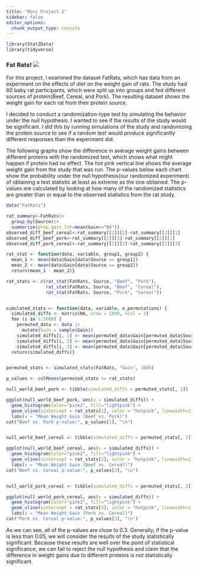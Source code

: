 ```yaml
---
title: "Mini Project 2"
sidebar: false
editor_options: 
  chunk_output_type: console
---
```


```r
library(Stat2Data)
library(tidyverse)
```

### Fat Rats!   ![](images/FP_5427726_BARM_Rats_071810.webp)

For this project, I examined the dataset FatRats, which has data from an experiment on the effects of diet on the weight gain of rats. The study had 60 baby rat participants, which were split up into groups and fed different sources of protein(Beef, Cereal, and Pork). The resulting dataset shows the weight gain for each rat from their protein source.

I decided to conduct a randomization-type test by simulating the behavior under the null hypothesis. I wanted to see if the results of the study would be significant. I did this by running simulations of the study and randomizing the protein source to see if a random test would produce significantly different responses than the experiment did.

The following graphs show the difference in average weight gains between different proteins with the randomized test, which shows what might happen if protein had no effect. The hot pink vertical line shows the average weight gain from the study that was run. The p-values below each chart show the probability under the null hypothesis(our randomized experiment) of obtaining a test statistic at least as extreme as the one obtained. The p-values are calculated by looking at how many of the randomized statistics are greater than or equal to the observed statistics from the rat study.

```r
data("FatRats")

rat_summary<-FatRats|>
  group_by(Source)|>
  summarize(prop_gain_lot=mean(Gain>="80"))
observed_diff_beef_cereal<-rat_summary[[2]][2]-rat_summary[[2]][1]
observed_diff_beef_pork<-rat_summary[[2]][3]-rat_summary[[2]][1]
observed_diff_pork_cereal<-rat_summary[[2]][2]-rat_summary[[2]][3]
```

```r
rat_stat <- function(data, variable, group1, group2) {
  mean_1 <- mean(data$Gain[data$Source == group1])
  mean_2 <- mean(data$Gain[data$Source == group2])
  return(mean_1 - mean_2)}

rat_stats <- c(rat_stat(FatRats, Source, "Beef", "Pork"),
               rat_stat(FatRats, Source, "Beef", "Cereal"),
               rat_stat(FatRats, Source, "Pork", "Cereal"))


simulated_stats <- function(data, variable, n_permutations) {
  simulated_diffs <- matrix(NA, nrow = 1000, ncol = 3)
  for (i in 1:1000) {
    permuted_data <- data |>
      mutate(Gain = sample(Gain))
    simulated_diffs[i, 1] <- mean(permuted_data$Gain[permuted_data$Source == "Beef"]) -                               mean(permuted_data$Gain[permuted_data$Source == "Pork"])
    simulated_diffs[i, 2] <- mean(permuted_data$Gain[permuted_data$Source == "Beef"]) -                            mean(permuted_data$Gain[permuted_data$Source == "Cereal"])
    simulated_diffs[i, 3] <- mean(permuted_data$Gain[permuted_data$Source == "Pork"]) -                             mean(permuted_data$Gain[permuted_data$Source == "Cereal"])}
  return(simulated_diffs)}


permuted_stats <- simulated_stats(FatRats, "Gain", 1000)

p_values <- colMeans(permuted_stats >= rat_stats)

null_world_beef_pork <- tibble(simulated_diffs = permuted_stats[, 1])

ggplot(null_world_beef_pork, aes(x = simulated_diffs)) +
  geom_histogram(color="pink2", fill="lightpink") +
  geom_vline(xintercept = rat_stats[1], color = "hotpink", linewidth=1) +
  labs(x = "Mean Weight Gain (Beef vs. Pork)")
cat("Beef vs. Pork p-value:", p_values[1], "\n")


null_world_beef_cereal <- tibble(simulated_diffs = permuted_stats[, 2])

ggplot(null_world_beef_cereal, aes(x = simulated_diffs)) +
  geom_histogram(color="pink2", fill="lightpink") +
  geom_vline(xintercept = rat_stats[2], color = "hotpink", linewidth=1) +
  labs(x = "Mean Weight Gain (Beef vs. Cereal)")
cat("Beef vs. Cereal p-value:", p_values[2], "\n")


null_world_pork_cereal <- tibble(simulated_diffs = permuted_stats[, 3])

ggplot(null_world_pork_cereal, aes(x = simulated_diffs)) +
  geom_histogram(color="pink2", fill="lightpink") +
  geom_vline(xintercept = rat_stats[3], color = "hotpink", linewidth=1) +
  labs(x = "Mean Weight Gain (Pork vs. Cereal)")
cat("Pork vs. Cereal p-value:", p_values[3], "\n")
```

As we can see, all of the p-values are close to 0.3. Generally, if the p-value is less than 0.05, we will consider the results of the study statistically significant. Because these results are well over the point of statistical significance, we can fail to reject the null hypothesis and claim that the difference in weight gains due to different proteins is not statistically significant.
